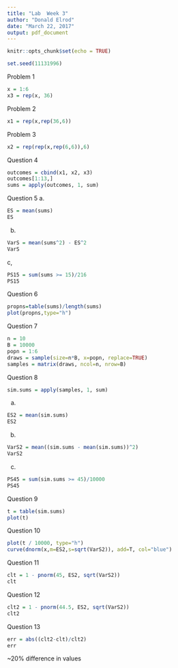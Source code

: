 ---
title: "Lab  Week 3"
author: "Donald Elrod"
date: "March 22, 2017"
output: pdf_document
---

```{r setup, include=FALSE}
knitr::opts_chunk$set(echo = TRUE)
```

```{r}
set.seed(11131996)
```

Problem 1
```{r}
x = 1:6
x3 = rep(x, 36)
```

Problem 2
```{r}
x1 = rep(x,rep(36,6))
```

Problem 3
```{r}
x2 = rep(rep(x,rep(6,6)),6)

```

Question 4
```{r}
outcomes = cbind(x1, x2, x3)
outcomes[1:13,]
sums = apply(outcomes, 1, sum)
```

Question 5
a.
```{r}
ES = mean(sums)
ES
```
b.
```{r}
VarS = mean(sums^2) - ES^2
VarS
```
c,
```{r}
PS15 = sum(sums >= 15)/216
PS15 
```

Question 6
```{r Q6}
propns=table(sums)/length(sums)
plot(propns,type="h")
```

Question 7
```{r}
n = 10
B = 10000
popn = 1:6
draws = sample(size=n*B, x=popn, replace=TRUE)
samples = matrix(draws, ncol=n, nrow=B)
```

Question 8
```{r}
sim.sums = apply(samples, 1, sum)
```
a.
```{r}
ES2 = mean(sim.sums)
ES2
```
b.
```{r}
VarS2 = mean((sim.sums - mean(sim.sums))^2)
VarS2
```
c.
```{r}
PS45 = sum(sim.sums >= 45)/10000
PS45
```

Question 9
```{r}
t = table(sim.sums)
plot(t)
```


Question 10
```{r}
plot(t / 10000, type="h")
curve(dnorm(x,m=ES2,s=sqrt(VarS2)), add=T, col="blue")
```

Question 11
```{r}
clt = 1 - pnorm(45, ES2, sqrt(VarS2))
clt
```

Question 12
```{r}
clt2 = 1 - pnorm(44.5, ES2, sqrt(VarS2))
clt2
```

Question 13
```{r}
err = abs((clt2-clt)/clt2)
err
```

~20% difference in values


























